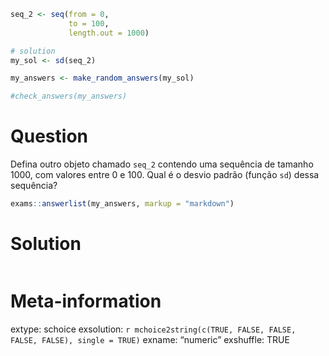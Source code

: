 ```r
seq_2 <- seq(from = 0, 
             to = 100, 
             length.out = 1000)

# solution
my_sol <- sd(seq_2)
```

```r
my_answers <- make_random_answers(my_sol)

#check_answers(my_answers)
```

Question
========

Defina outro objeto chamado `seq_2` contendo uma sequência de tamanho 1000, com valores entre 0 e 100. Qual é o desvio padrão (função `sd`) dessa sequência?

```r
exams::answerlist(my_answers, markup = "markdown")
```

Solution
================

```r
```

Meta-information
================
extype: schoice
exsolution: `r mchoice2string(c(TRUE, FALSE, FALSE, FALSE, FALSE), single = TRUE)`
exname: "numeric "
exshuffle: TRUE

